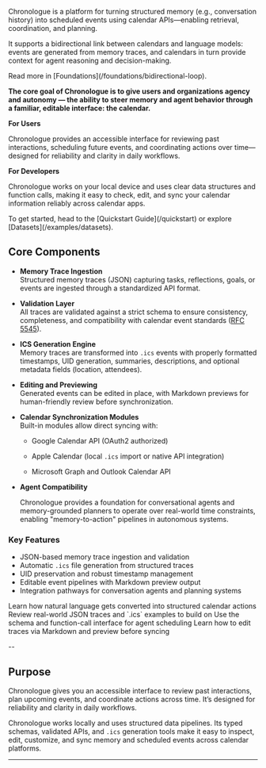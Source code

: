 

Chronologue is a platform for turning structured memory (e.g., conversation history) into scheduled events using calendar APIs—enabling retrieval, coordination, and planning.

It supports a bidirectional link between calendars and language models: events are generated from memory traces, and calendars in turn provide context for agent reasoning and decision-making.

<Info>
Read more in [Foundations](/foundations/bidirectional-loop).
</Info>

**The core goal of Chronologue is to give users and organizations agency and autonomy — the ability to steer memory and agent behavior through a familiar, editable interface: the calendar.**

**For Users** 

Chronologue provides an accessible interface for reviewing past interactions, scheduling future events, and coordinating actions over time—designed for reliability and clarity in daily workflows.

**For Developers** 

Chronologue works on your local device and uses clear data structures and function calls, making it easy to check, edit, and sync your calendar information reliably across calendar apps.

<Info>
  To get started, head to the [Quickstart Guide](/quickstart) or explore [Datasets](/examples/datasets). 
</Info>

## Core Components

- **Memory Trace Ingestion**  
    Structured memory traces (JSON) capturing tasks, reflections, goals, or events are ingested through a standardized API format.
    
- **Validation Layer**  
    All traces are validated against a strict schema to ensure consistency, completeness, and compatibility with calendar event standards ([RFC 5545](https://datatracker.ietf.org/doc/html/rfc5545)).
    
- **ICS Generation Engine**  
    Memory traces are transformed into `.ics` events with properly formatted timestamps, UID generation, summaries, descriptions, and optional metadata fields (location, attendees).
    
- **Editing and Previewing**  
    Generated events can be edited in place, with Markdown previews for human-friendly review before synchronization.    

- **Calendar Synchronization Modules**  
    Built-in modules allow direct syncing with:
    
    - Google Calendar API (OAuth2 authorized)
        
    - Apple Calendar (local `.ics` import or native API integration)

    - Microsoft Graph and Outlook Calendar API 
        
- **Agent Compatibility**  

    Chronologue provides a foundation for conversational agents and memory-grounded planners to operate over real-world time constraints, enabling "memory-to-action" pipelines in autonomous systems.
    
### Key Features

- JSON-based memory trace ingestion and validation  
- Automatic `.ics` file generation from structured traces  
- UID preservation and robust timestamp management  
- Editable event pipelines with Markdown preview output  
- Integration pathways for conversation agents and planning systems  


<CardGroup cols={2}>
  <Card
    title="Start with a Prompt"
    icon="message-square"
    href="/quickstart"
  >
    Learn how natural language gets converted into structured calendar actions
  </Card>
  <Card
    title="Explore Datasets"
    icon="database"
    href="/examples/datasets"
  >
    Review real-world JSON traces and `.ics` examples to build on
  </Card>
  <Card
    title="Understand the API"
    icon="code"
    href="/api"
  >
    Use the schema and function-call interface for agent scheduling
  </Card>
  <Card
    title="Customize the Editor"
    icon="edit"
    href="/editor"
  >
    Learn how to edit traces via Markdown and preview before syncing
  </Card>
</CardGroup>


-- 



## Purpose 


Chronologue gives you an accessible interface to review past interactions, plan upcoming events, and coordinate actions across time. It’s designed for reliability and clarity in daily workflows.


Chronologue works locally and uses structured data pipelines. Its typed schemas, validated APIs, and `.ics` generation tools make it easy to inspect, edit, customize, and sync memory and scheduled events across calendar platforms.


---